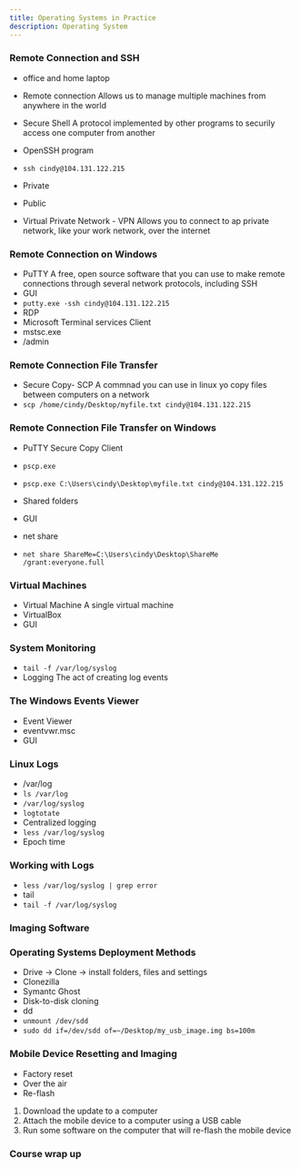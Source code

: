 ```yaml
---
title: Operating Systems in Practice
description: Operating System
---
```


### Remote Connection and SSH 
- office and home laptop 
- Remote connection
Allows us to manage multiple machines from anywhere in the world 

- Secure Shell 
A protocol implemented by other programs to securily access one computer from another 

- OpenSSH program 
- `ssh cindy@104.131.122.215`
- Private 
- Public 
- Virtual Private Network - VPN
Allows you to connect to ap private network, like your work network, over the internet 

### Remote Connection on Windows 
- PuTTY 
A free, open source software that you can use to make remote connections through several network protocols, including SSH 
- GUI 
- `putty.exe -ssh cindy@104.131.122.215`
- RDP 
- Microsoft Terminal services Client 
- mstsc.exe 
- /admin 

### Remote Connection File Transfer 
- Secure Copy- SCP 
A commnad you can use in linux yo copy files between computers on a network 
- `scp /home/cindy/Desktop/myfile.txt cindy@104.131.122.215`

### Remote Connection File Transfer on Windows
- PuTTY Secure Copy Client 
- `pscp.exe`
- `pscp.exe C:\Users\cindy\Desktop\myfile.txt cindy@104.131.122.215`

- Shared folders 
- GUI 
- net share 
- `net share ShareMe=C:\Users\cindy\Desktop\ShareMe /grant:everyone.full`

### Virtual Machines
- Virtual Machine 
A single virtual machine 
- VirtualBox
- GUI 


### System Monitoring 
- `tail -f /var/log/syslog`
- Logging 
The act of creating log events 

### The Windows Events Viewer 
- Event Viewer 
- eventvwr.msc 
- GUI 

### Linux Logs 
- /var/log 
- `ls /var/log`
- `/var/log/syslog`
- `logtotate`
- Centralized logging 
- `less /var/log/syslog`
- Epoch time 


### Working with Logs 
- `less /var/log/syslog | grep error`
- tail 
- `tail -f /var/log/syslog`

### Imaging Software 
### Operating Systems Deployment Methods 
- Drive -> Clone -> install folders, files and settings 
- Clonezilla 
- Symantc Ghost 
- Disk-to-disk cloning 
- dd 
- `unmount /dev/sdd`
- `sudo dd if=/dev/sdd of=~/Desktop/my_usb_image.img bs=100m`

### Mobile Device Resetting and Imaging
- Factory reset 
- Over the air 
- Re-flash 

1. Download the update to a computer 
2. Attach the mobile device to a computer using a USB cable 
3. Run some software on the computer that will re-flash the mobile device 

### Course wrap up
